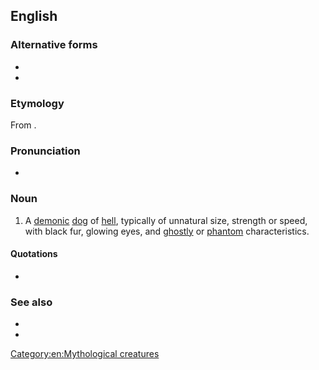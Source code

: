 {{also|hell-hound|hell hound}}

==English==
{{wikipedia}}

===Alternative forms===
* {{l|en|hell hound}}
* {{l|en|hell-hound}}

===Etymology===
From {{compound|en|hell|hound}}.

===Pronunciation===
* {{IPA|en|/hɛl.haʊnd/}}

===Noun===
{{en-noun}}

# {{lb|en|mythology}} A [[demon]]ic [[dog]] of [[hell]], typically of unnatural size, strength or speed, with black fur, glowing eyes, and [[ghostly]] or [[phantom]] characteristics.

====Quotations====
* {{seeCites|en}}

===See also===
* {{l|en|Cerberus}}
* {{l|en|Orthrus}}
[[Category:en:Mythological creatures]]